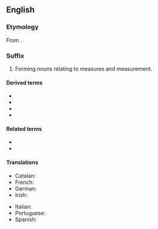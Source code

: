 ==English==

===Etymology===
From {{suffix|-meter|y|lang=en}}.

===Suffix===
{{en-suffix}}

# Forming nouns relating to measures and measurement.

====Derived terms====
{{suffixsee|en}}
* {{l|en|geometry}}
* {{l|en|isometry}}
* {{l|en|symmetry}}
* {{l|en|trigonometry}}

====Related terms====
* {{l|en|-meter}}
* {{l|en|-metric}}

====Translations====
{{trans-top|forming nouns relating to measures and measurement}}
* Catalan: {{t|ca|-metria|f}}
* French: {{t+|fr|-métrie|f}}
* German: {{t|de|-metrie}}
* Irish: {{t|ga|-méadracht|f}}
{{trans-mid}}
* Italian: {{t+|it|-metria|f}}
* Portuguese: {{t|pt|-metria|f}}
* Spanish: {{t+|es|-metría|f}}
{{trans-bottom}}
